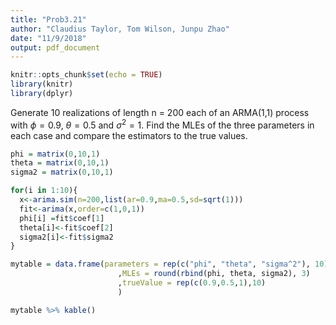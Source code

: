 ```yaml
---
title: "Prob3.21"
author: "Claudius Taylor, Tom Wilson, Junpu Zhao"
date: "11/9/2018"
output: pdf_document
---
```


```r
knitr::opts_chunk$set(echo = TRUE)
library(knitr)
library(dplyr)
```

Generate 10 realizations of length n = 200 each of an ARMA(1,1) process with $\phi = 0.9$, $\theta = 0.5$ and $\sigma^2 = 1$. Find the MLEs of the three parameters in each case and compare the estimators to the true values.

```r
phi = matrix(0,10,1)
theta = matrix(0,10,1)
sigma2 = matrix(0,10,1)
```

```R
for(i in 1:10){
  x<-arima.sim(n=200,list(ar=0.9,ma=0.5,sd=sqrt(1)))
  fit<-arima(x,order=c(1,0,1))
  phi[i] =fit$coef[1]
  theta[i]<-fit$coef[2]
  sigma2[i]<-fit$sigma2
}
```

```R
mytable = data.frame(parameters = rep(c("phi", "theta", "sigma^2"), 10)
                        ,MLEs = round(rbind(phi, theta, sigma2), 3)
                        ,trueValue = rep(c(0.9,0.5,1),10)
                        )
```

\pagebreak

```R
mytable %>% kable()
```

